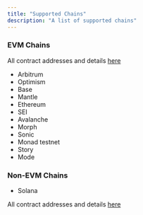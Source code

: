 ```yaml
---
title: "Supported Chains"
description: "A list of supported chains"
---
```


### EVM Chains

All contract addresses and details [here](/build-on-omnichain/addresses)

- Arbitrum
- Optimism
- Base
- Mantle
- Ethereum
- SEI
- Avalanche
- Morph
- Sonic
- Monad testnet
- Story
- Mode

### Non-EVM Chains
- Solana

All contract addresses and details [here](/build-on-omnichain/addresses#solana)